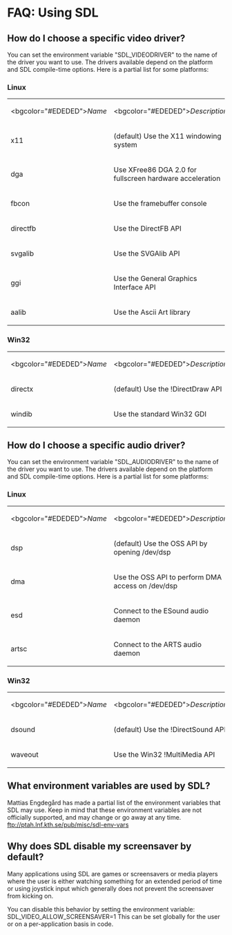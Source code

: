 = FAQ: Using SDL =


== How do I choose a specific video driver? ==

You can set the environment variable "SDL_VIDEODRIVER" to the name of the driver you want to use. The drivers available depend on the platform and SDL compile-time options. Here is a partial list for some platforms:

=== Linux ===
{|
|<bgcolor="#EDEDED">''Name''
|<bgcolor="#EDEDED">''Description''
|<bgcolor="#EDEDED">''1.2''
|<bgcolor="#EDEDED">''2.0''
|-
|x11                        
| (default) Use the X11 windowing system 
| yes 
|     
|-
|dga                        
|Use XFree86 DGA 2.0 for fullscreen hardware acceleration 
| yes 
|     
|-
|fbcon                      
|Use the framebuffer console             
| yes 
|     
|-
|directfb                   
|Use the DirectFB API                    
| yes 
|     
|-
|svgalib                    
|Use the SVGAlib API                     
| yes 
|     
|-
|ggi                        
|Use the General Graphics Interface API  
| yes 
|     
|-
|aalib                      
|Use the Ascii Art library               
| yes 
|     
|}

=== Win32 ===
{|
|<bgcolor="#EDEDED">''Name''
|<bgcolor="#EDEDED">''Description''
|<bgcolor="#EDEDED">''1.2''
|<bgcolor="#EDEDED">''2.0''
|-
|directx                    
|(default) Use the !DirectDraw API 
| yes 
|     
|-
|windib                     
|Use the standard Win32 GDI        
| yes 
|     
|}

== How do I choose a specific audio driver? ==
You can set the environment variable "SDL_AUDIODRIVER" to the name of the driver you want to use. The drivers available depend on the platform and SDL compile-time options. Here is a partial list for some platforms:

=== Linux ===
{|
|<bgcolor="#EDEDED">''Name''
|<bgcolor="#EDEDED">''Description''
|<bgcolor="#EDEDED">''1.2''
|<bgcolor="#EDEDED">''2.0''
|-
|dsp                        
|(default) Use the OSS API by opening /dev/dsp
| yes 
|     
|-
|dma                        
|Use the OSS API to perform DMA access on /dev/dsp
| yes 
|     
|-
|esd                        
|Connect to the ESound audio daemon
| yes 
|     
|-
|artsc                      
|Connect to the ARTS audio daemon  
| yes 
|     
|}

=== Win32 ===
{|
|<bgcolor="#EDEDED">''Name''
|<bgcolor="#EDEDED">''Description''
|<bgcolor="#EDEDED">''1.2''
|<bgcolor="#EDEDED">''2.0''
|-
|dsound                     
|(default) Use the !DirectSound API
| yes 
|     
|-
|waveout                    
|Use the Win32 !MultiMedia API     
| yes 
|     
|}

== What environment variables are used by SDL? ==
Mattias Engdegård has made a partial list of the environment variables that SDL may use. Keep in mind that these environment variables are not officially supported, and may change or go away at any time.
ftp://ptah.lnf.kth.se/pub/misc/sdl-env-vars

== Why does SDL disable my screensaver by default? ==
Many applications using SDL are games or screensavers or media players where the user is either watching something for an extended period of time or using joystick input which generally does not prevent the screensaver from kicking on.

You can disable this behavior by setting the environment variable:
SDL_VIDEO_ALLOW_SCREENSAVER=1
This can be set globally for the user or on a per-application basis in code. 
